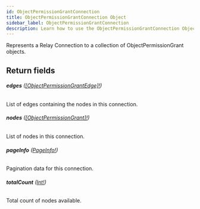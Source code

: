 ```yaml
---
id: ObjectPermissionGrantConnection
title: ObjectPermissionGrantConnection Object
sidebar_label: ObjectPermissionGrantConnection
description: Learn how to use the ObjectPermissionGrantConnection Object for Prismatic's API.
---
```


Represents a Relay Connection to a collection of ObjectPermissionGrant objects.

## Return fields

###### <b>edges</b> ([[ObjectPermissionGrantEdge]!](api/schema/object/ObjectPermissionGrantEdge.mdx))

List of edges containing the nodes in this connection.

###### <b>nodes</b> ([[ObjectPermissionGrant]!](api/schema/object/ObjectPermissionGrant.mdx))

List of nodes in this connection.

###### <b>pageInfo</b> ([PageInfo!](api/schema/object/PageInfo.mdx))

Pagination data for this connection.

###### <b>totalCount</b> ([Int!](api/schema/scalar/Int.mdx))

Total count of nodes available.
